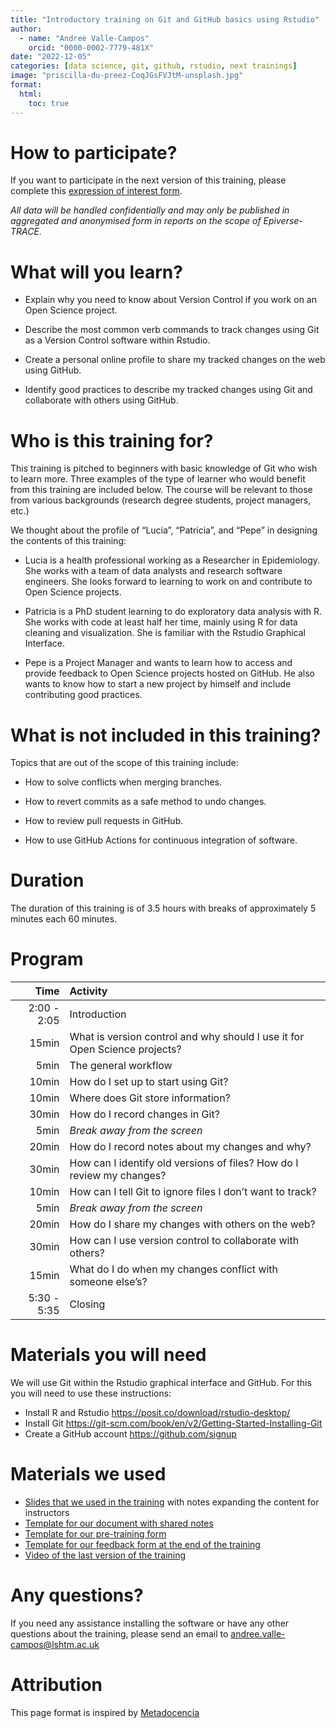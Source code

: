 ```yaml
---
title: "Introductory training on Git and GitHub basics using Rstudio"
author:
  - name: "Andree Valle-Campos"
    orcid: "0000-0002-7779-481X"
date: "2022-12-05"
categories: [data science, git, github, rstudio, next trainings]
image: "priscilla-du-preez-CoqJGsFVJtM-unsplash.jpg"
format:
  html: 
    toc: true
---
```


# How to participate?

If you want to participate in the next version of this training, please complete this [expression of interest form](https://docs.google.com/forms/d/e/1FAIpQLSc0u9ZLSx5WyQWNOzQbU_G2lz0TKNBY-PqVU4cgQ8wP-IIWWA/viewform?usp=sf_link).

<!-- The next training session will take place on [Monday 5th of December, at 2pm BST](https://www.timeanddate.com/worldclock/fixedtime.html?msg=Introductory+training+on+Git+basics&iso=20221205T14&p1=%3A&ah=4). Fill out this form to confirm your participation. -->

*All data will be handled confidentially and may only be published in aggregated and anonymised form in reports on the scope of Epiverse-TRACE.*

# What will you learn?

-   Explain why you need to know about Version Control if you work on an Open Science project.

-   Describe the most common verb commands to track changes using Git as a Version Control software within Rstudio.

-   Create a personal online profile to share my tracked changes on the web using GitHub.

-   Identify good practices to describe my tracked changes using Git and collaborate with others using GitHub.

# Who is this training for?

This training is pitched to beginners with basic knowledge of Git who wish to learn more. Three examples of the type of learner who would benefit from this training are included below. The course will be relevant to those from various backgrounds (research degree students, project managers, etc.)

We thought about the profile of "Lucia", "Patricia", and "Pepe" in designing the contents of this training:

-   Lucia is a health professional working as a Researcher in Epidemiology. She works with a team of data analysts and research software engineers. She looks forward to learning to work on and contribute to Open Science projects.

-   Patricia is a PhD student learning to do exploratory data analysis with R. She works with code at least half her time, mainly using R for data cleaning and visualization. She is familiar with the Rstudio Graphical Interface.

-   Pepe is a Project Manager and wants to learn how to access and provide feedback to Open Science projects hosted on GitHub. He also wants to know how to start a new project by himself and include contributing good practices.

# What is not included in this training?

Topics that are out of the scope of this training include:

-   How to solve conflicts when merging branches.

-   How to revert commits as a safe method to undo changes.

-   How to review pull requests in GitHub.

-   How to use GitHub Actions for continuous integration of software.

# Duration

The duration of this training is of 3.5 hours with breaks of approximately 5 minutes each 60 minutes.

# Program

|        Time | Activity                                                                   |
|-----------:|:---------------------------------------------------------|
| 2:00 - 2:05 | Introduction                                                               |
|       15min | What is version control and why should I use it for Open Science projects? |
|        5min | The general workflow                                                       |
|       10min | How do I set up to start using Git?                                        |
|       10min | Where does Git store information?                                          |
|       30min | How do I record changes in Git?                                            |
|        5min | _Break away from the screen_                                                 |
|       20min | How do I record notes about my changes and why?                   |
|       30min | How can I identify old versions of files? How do I review my changes?      |
|       10min | How can I tell Git to ignore files I don't want to track?                  |
|        5min | _Break away from the screen_                                                 |
|       20min | How do I share my changes with others on the web?                          |
|       30min | How can I use version control to collaborate with others?            |
|       15min | What do I do when my changes conflict with someone else's?                 |
| 5:30 - 5:35 | Closing                                                                    |

# Materials you will need

We will use Git within the Rstudio graphical interface and GitHub. For this you will need to use these instructions:

-   Install R and Rstudio <https://posit.co/download/rstudio-desktop/>
-   Install Git <https://git-scm.com/book/en/v2/Getting-Started-Installing-Git>
-   Create a GitHub account <https://github.com/signup>

# Materials we used

- [Slides that we used in the training](https://docs.google.com/presentation/d/1kE13oZCoSwlXJL_UhvhiX6W0hNaE1ZEkFsHAX-Pl5o0/edit?usp=sharing) with notes expanding the content for instructors
- [Template for our document with shared notes](https://docs.google.com/document/d/1p7BWfqG0-advDHmhzYas1WyhHIZQvLs1HWR39_o7X7k/edit?usp=sharing)
- [Template for our pre-training form](https://docs.google.com/forms/d/1LsSsMmwuLIr_GCsw1K5AUxfCMb5_XiAlpno7up6zc8Q/copy)
- [Template for our feedback form at the end of the training](https://docs.google.com/forms/d/1h-mHJgPg0u7Www6D2-kz4Q3scQ03M30IYLm-0d6QIv8/copy) 
- [Video of the last version of the training](https://drive.google.com/file/d/1yAztO0qb13Jo6qwQ-PN7tHgTbGcKv8LX/view?usp=share_link)

# Any questions?

If you need any assistance installing the software or have any other questions about the training, please send an email to [andree.valle-campos\@lshtm.ac.uk](mailto:andree.valle-campos@lshtm.ac.uk){.email}

# Attribution

This page format is inspired by [Metadocencia](https://www.metadocencia.org/curso/intro-abc-online/)
